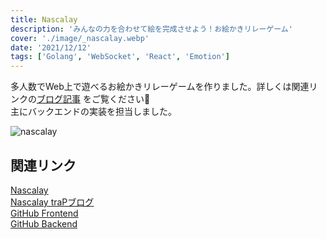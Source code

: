 ```yaml
---
title: Nascalay
description: 'みんなの力を合わせて絵を完成させよう！お絵かきリレーゲーム'
cover: './image/_nascalay.webp'
date: '2021/12/12'
tags: ['Golang', 'WebSocket', 'React', 'Emotion']
---
```


多人数でWeb上で遊べるお絵かきリレーゲームを作りました。詳しくは関連リンクの[ブログ記事](https://trap.jp/post/1467/) をご覧ください👀  
主にバックエンドの実装を担当しました。

![nascalay](./image/_nascalay2.png)

## 関連リンク

[Nascalay](https://nascalay.trap.games)  
[Nascalay traPブログ](https://trap.jp/post/1467/)  
[GitHub Frontend](https://github.com/cat-crosswalk/nascalay-frontend)  
[GitHub Backend](https://github.com/cat-crosswalk/nascalay-backend)  
